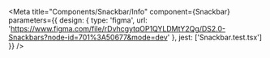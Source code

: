 
<Meta
  title="Components/Snackbar/Info"
  component={Snackbar}
  parameters={{
    design: {
      type: 'figma',
      url: 'https://www.figma.com/file/rDvhcgytqOP1QYLDMtY2Qg/DS2.0-Snackbars?node-id=701%3A50677&mode=dev'
    },
    jest: ['Snackbar.test.tsx']
  }}
/>

<Story name="Docs">
  <Unstyled>
    <Stories />
  </Unstyled>
</Story>
